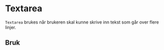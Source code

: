 

<Meta of={TextareaStories} />

# Textarea
`Textarea` brukes når brukeren skal kunne skrive inn tekst som går over flere linjer.


<Primary />
<Controls />

## Bruk

